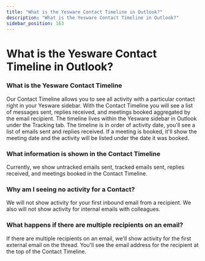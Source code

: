 ```yaml
---
title: "What is the Yesware Contact Timeline in Outlook?"
description: "What is the Yesware Contact Timeline in Outlook?"
sidebar_position: 163
---
```


# What is the Yesware Contact Timeline in Outlook?

### What is the Yesware Contact Timeline
Our Contact Timeline allows you to see all activity with a particular contact right in your Yesware sidebar. With the Contact Timeline you will see a list of messages sent, replies received, and meetings booked aggregated by the email recipient. The timeline lives within the Yesware sidebar in Outlook under the Tracking tab. The timeline is in order of activity date, you'll see a list of emails sent and replies received. If a meeting is booked, it'll show the meeting date and the activity will be listed under the date it was booked.
### What information is shown in the Contact Timeline
Currently, we show untracked emails sent, tracked emails sent, replies received, and meetings booked in the Contact Timeline.  
### Why am I seeing no activity for a Contact?
We will not show activity for your first inbound email from a recipient. We also will not show activity for internal emails with colleagues.
### What happens if there are multiple recipients on an email?
If there are multiple recipients on an email, we'll show activity for the first external email on the thread. You'll see the email address for the recipient at the top of the Contact Timeline.
